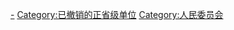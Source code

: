 [[Category:中华人民共和国省级行政区行政机关|-]]
[[Category:已撤销的正省级单位|Category:已撤销的正省级单位]]
[[Category:人民委员会|Category:人民委员会]]